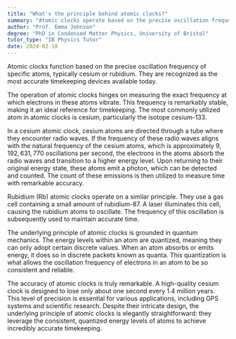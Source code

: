 ```yaml
---
title: "What's the principle behind atomic clocks?"
summary: "Atomic clocks operate based on the precise oscillation frequency of certain atoms, typically cesium or rubidium."
author: "Prof. Emma Johnson"
degree: "PhD in Condensed Matter Physics, University of Bristol"
tutor_type: "IB Physics Tutor"
date: 2024-02-18
---
```


Atomic clocks function based on the precise oscillation frequency of specific atoms, typically cesium or rubidium. They are recognized as the most accurate timekeeping devices available today.

The operation of atomic clocks hinges on measuring the exact frequency at which electrons in these atoms vibrate. This frequency is remarkably stable, making it an ideal reference for timekeeping. The most commonly utilized atom in atomic clocks is cesium, particularly the isotope cesium-133.

In a cesium atomic clock, cesium atoms are directed through a tube where they encounter radio waves. If the frequency of these radio waves aligns with the natural frequency of the cesium atoms, which is approximately $9,192,631,770$ oscillations per second, the electrons in the atoms absorb the radio waves and transition to a higher energy level. Upon returning to their original energy state, these atoms emit a photon, which can be detected and counted. The count of these emissions is then utilized to measure time with remarkable accuracy.

Rubidium (Rb) atomic clocks operate on a similar principle. They use a gas cell containing a small amount of rubidium-87. A laser illuminates this cell, causing the rubidium atoms to oscillate. The frequency of this oscillation is subsequently used to maintain accurate time.

The underlying principle of atomic clocks is grounded in quantum mechanics. The energy levels within an atom are quantized, meaning they can only adopt certain discrete values. When an atom absorbs or emits energy, it does so in discrete packets known as quanta. This quantization is what allows the oscillation frequency of electrons in an atom to be so consistent and reliable.

The accuracy of atomic clocks is truly remarkable. A high-quality cesium clock is designed to lose only about one second every $1.4$ million years. This level of precision is essential for various applications, including GPS systems and scientific research. Despite their intricate design, the underlying principle of atomic clocks is elegantly straightforward: they leverage the consistent, quantized energy levels of atoms to achieve incredibly accurate timekeeping.
    